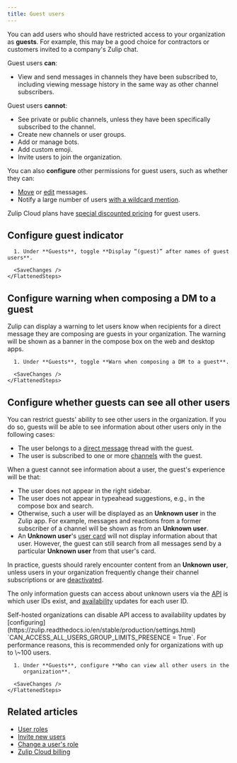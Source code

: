 ```yaml
---
title: Guest users
---
```




You can add users who should have restricted access to your organization as
**guests**. For example, this may be a good choice for contractors or customers
invited to a company's Zulip chat.

Guest users **can**:

* View and send messages in channels they have been subscribed to, including
  viewing message history in the same way as other channel subscribers.

Guest users **cannot**:

* See private or public channels, unless they have been specifically subscribed
  to the channel.
* Create new channels or user groups.
* Add or manage bots.
* Add custom emoji.
* Invite users to join the organization.

You can also **configure** other permissions for guest users, such as whether they
can:

* [Move](/help/restrict-moving-messages) or
  [edit](/help/restrict-message-editing-and-deletion) messages.
* Notify a large number of users [with a wildcard
  mention](/help/restrict-wildcard-mentions).

Zulip Cloud plans have [special discounted
pricing](/help/zulip-cloud-billing#temporary-users-and-guests) for guest users.

## Configure guest indicator

<Tabs>
  <TabItem label="Desktop/Web">
    <FlattenedSteps>
      <NavigationSteps target="settings/organization-permissions" />

      1. Under **Guests**, toggle **Display “(guest)” after names of guest users**.

      <SaveChanges />
    </FlattenedSteps>
  </TabItem>
</Tabs>

## Configure warning when composing a DM to a guest

Zulip can display a warning to let users know when recipients for a direct
message they are composing are guests in your organization. The warning will be
shown as a banner in the compose box on the web and desktop apps.

<Tabs>
  <TabItem label="Desktop/Web">
    <FlattenedSteps>
      <NavigationSteps target="settings/organization-permissions" />

      1. Under **Guests**, toggle **Warn when composing a DM to a guest**.

      <SaveChanges />
    </FlattenedSteps>
  </TabItem>
</Tabs>

## Configure whether guests can see all other users

<CloudPlusOnly />

You can restrict guests' ability to see other users in the organization. If you
do so, guests will be able to see information about other users only in the
following cases:

* The user belongs to a [direct message](/help/direct-messages) thread with the
  guest.
* The user is subscribed to one or more [channels](/help/introduction-to-channels) with
  the guest.

When a guest cannot see information about a user, the guest's experience will be
that:

* The user does not appear in the right sidebar.
* The user does not appear in typeahead suggestions, e.g., in the compose box
  and search.
* Otherwise, such a user will be displayed as an **Unknown user** in the Zulip
  app. For example, messages and reactions from a former subscriber of a channel
  will be shown as from an **Unknown user**.
* An **Unknown user**'s [user card](/help/user-cards) will not display
  information about that user. However, the guest can still search from all
  messages send by a particular **Unknown user** from that user's card.

In practice, guests should rarely encounter content from an **Unknown user**,
unless users in your organization frequently change their channel subscriptions
or are [deactivated](/help/deactivate-or-reactivate-a-user).

The only information guests can access about unknown users via the [API](/api/)
is which user IDs exist, and
[availability](/help/status-and-availability) updates for each user ID.

<ZulipTip>
  Self-hosted organizations can disable API access to availability updates
  by [configuring](https://zulip.readthedocs.io/en/stable/production/settings.html)
  `CAN_ACCESS_ALL_USERS_GROUP_LIMITS_PRESENCE = True`. For performance reasons,
  this is recommended only for organizations with up to \~100 users.
</ZulipTip>

<Tabs>
  <TabItem label="Desktop/Web">
    <FlattenedSteps>
      <NavigationSteps target="settings/organization-permissions" />

      1. Under **Guests**, configure **Who can view all other users in the
         organization**.

      <SaveChanges />
    </FlattenedSteps>
  </TabItem>
</Tabs>

## Related articles

* [User roles](/help/user-roles)
* [Invite new users](/help/invite-new-users)
* [Change a user's role](/help/user-roles#change-a-users-role)
* [Zulip Cloud billing](/help/zulip-cloud-billing)
